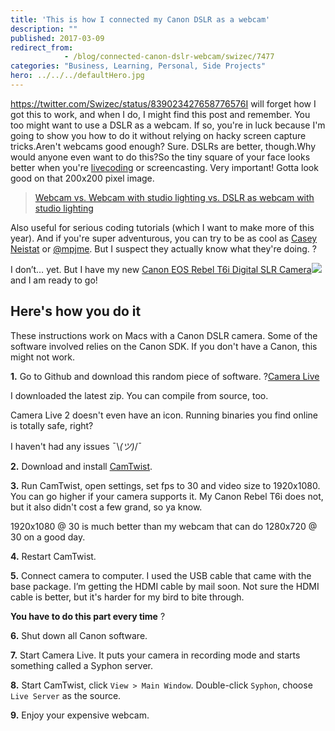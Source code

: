 ```yaml
---
title: 'This is how I connected my Canon DSLR as a webcam'
description: ""
published: 2017-03-09
redirect_from: 
            - /blog/connected-canon-dslr-webcam/swizec/7477
categories: "Business, Learning, Personal, Side Projects"
hero: ../../../defaultHero.jpg
---
```

https://twitter.com/Swizec/status/839023427658776576I will forget how I got this to work, and when I do, I might find this post and remember. You too might want to use a DSLR as a webcam. If so, you&#x27;re in luck because I&#x27;m going to show you how to do it without relying on hacky screen capture tricks.Aren&#x27;t webcams good enough? Sure. DSLRs are better, though.Why would anyone even want to do this?So the tiny square of your face looks better when you&#x27;re [livecoding](https://www.liveedu.tv/swizec/) or screencasting. Very important! Gotta look good on that 200x200 pixel image.

> [Webcam vs. Webcam with studio lighting vs. DSLR as webcam with studio lighting](//imgur.com/vsvb0)

Also useful for serious coding tutorials (which I want to make more of this year). And if you&#x27;re super adventurous, you can try to be as cool as [Casey Neistat](https://www.youtube.com/user/caseyneistat) or [@mpjme](https://www.youtube.com/channel/UCO1cgjhGzsSYb1rsB4bFe4Q). But I suspect they actually know what they&#x27;re doing. ?

I don’t… yet. But I have my new [Canon EOS Rebel T6i Digital SLR Camera](https://www.amazon.com/gp/product/B00T3ER7QO/ref=as_li_tl?ie=UTF8&camp=1789&creative=9325&creativeASIN=B00T3ER7QO&linkCode=as2&tag=ageewitahat-20&linkId=3f92596835dff6fba84d21d9bd54f2f0)![](//ir-na.amazon-adsystem.com/e/ir?t=ageewitahat-20&l=am2&o=1&a=B00T3ER7QO) and I am ready to go!

## Here&#x27;s how you do it

These instructions work on Macs with a Canon DSLR camera. Some of the software involved relies on the Canon SDK. If you don&#x27;t have a Canon, this might not work.

**1.** Go to Github and download this random piece of software. ?[Camera Live](https://github.com/v002/v002-Camera-Live)

I downloaded the latest zip. You can compile from source, too.

Camera Live 2 doesn&#x27;t even have an icon. Running binaries you find online is totally safe, right?

I haven&#x27;t had any issues ¯\\_(ツ)_/¯

**2.** Download and install [CamTwist](http://camtwiststudio.com/).

**3.** Run CamTwist, open settings, set fps to 30 and video size to 1920x1080. You can go higher if your camera supports it. My Canon Rebel T6i does not, but it also didn&#x27;t cost a few grand, so ya know.

1920x1080 @ 30 is much better than my webcam that can do 1280x720 @ 30 on a good day.

**4.** Restart CamTwist.

**5.** Connect camera to computer. I used the USB cable that came with the base package. I’m getting the HDMI cable by mail soon. Not sure the HDMI cable is better, but it&#x27;s harder for my bird to bite through.

**You have to do this part every time** ?

**6.** Shut down all Canon software.

**7.** Start Camera Live. It puts your camera in recording mode and starts something called a Syphon server.

**8.** Start CamTwist, click `View > Main Window`. Double-click `Syphon`, choose `Live Server` as the source.

**9.** Enjoy your expensive webcam.
